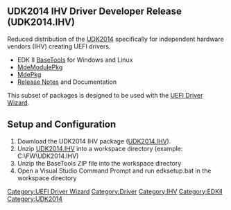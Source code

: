 == UDK2014 IHV Driver Developer Release (UDK2014.IHV) ==

Reduced distribution of the [[UDK2014]] specifically for independent hardware vendors (IHV) creating UEFI drivers.
* EDK II [[BaseTools]] for Windows and Linux
* [[MdeModulePkg]]
* [[MdePkg]]
* [http://sourceforge.net/projects/edk2/files/UDK2014_Releases/UDK2014/UDK2014.IHV-ReleaseNotes.txt/download Release Notes] and Documentation

This subset of packages is designed to be used with the [[UEFI Driver Wizard]].

== Setup and Configuration ==

# Download the UDK2014 IHV package ([http://sourceforge.net/projects/edk2/files/UDK2014_Releases/UDK2014/UDK2014.IHV.zip/download UDK2014.IHV]).
# Unzip [http://sourceforge.net/projects/edk2/files/UDK2014_Releases/UDK2014/UDK2014.IHV.zip/download UDK2014.IHV] into a workspace directory (example: C:\FW\UDK2014.IHV)
# Unzip the BaseTools ZIP file into the workspace directory
# Open a Visual Studio Command Prompt and run edksetup.bat in the workspace directory

[[Category:UEFI Driver Wizard]]
[[Category:Driver]]
[[Category:IHV]]
[[Category:EDKII]]
[[Category:UDK2014]]